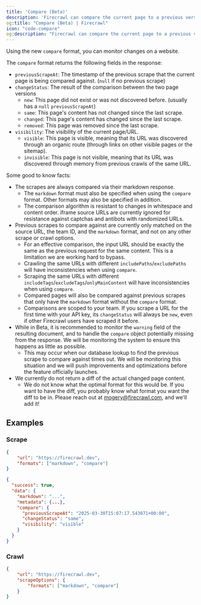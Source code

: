 ```yaml
---
title: 'Compare (Beta)'
description: 'Firecrawl can compare the current page to a previous version, and tell you if it changed or not'
og:title: "Compare (Beta) | Firecrawl"
icon: "code-compare"
og:description: "Firecrawl can compare the current page to a previous version, and tell you if it changed or not"
---
```


Using the new `compare` format, you can monitor changes on a website.

The `compare` format returns the following fields in the response:
- `previousScrapeAt`: The timestamp of the previous scrape that the current page is being compared against. (`null` if no previous scrape)
- `changeStatus`: The result of the comparison between the two page versions
    - `new`: This page did not exist or was not discovered before. (usually has a `null` `previousScrapeAt`)
    - `same`: This page's content has not changed since the last scrape.
    - `changed`: This page's content has changed since the last scrape.
    - `removed`: This page was removed since the last scrape.
- `visibility`: The visibility of the current page/URL.
    - `visible`: This page is visible, meaning that its URL was discovered through an organic route (through links on other visible pages or the sitemap).
    - `invisible`: This page is not visible, meaning that its URL was discovered through memory from previous crawls of the same URL.

Some good to know facts:
- The scrapes are always compared via their markdown response.
    - The `markdown` format must also be specified when using the `compare` format. Other formats may also be specified in addition.
    - The comparison algorithm is resistant to changes in whitespace and content order. iframe source URLs are currently ignored for resistance against captchas and antibots with randomized URLs.
- Previous scrapes to compare against are currently only matched on the source URL, the team ID, and the `markdown` format, and not on any other scrape or crawl options.
    - For an effective comparison, the input URL should be exactly the same as the previous request for the same content. This is a limitation we are working hard to bypass.
    - Crawling the same URLs with different `includePaths`/`excludePaths` will have inconsistencies when using `compare`.
    - Scraping the same URLs with different `includeTags`/`excludeTags`/`onlyMainContent` will have inconsistencies when using `compare`.
    - Compared pages will also be compared against previous scrapes that only have the `markdown` format without the `compare` format.
    - Comparisons are scoped to your team. If you scrape a URL for the first time with your API key, its `changeStatus` will always be `new`, even if other Firecrawl users have scraped it before.
- While in Beta, it is recommended to monitor the `warning` field of the resulting document, and to handle the `compare` object potentially missing from the response. We will be monitoring the system to ensure this happens as little as possible.
    - This may occur when our database lookup to find the previous scrape to compare against times out. We will be monitoring this situation and we will push improvements and optimizations before the feature officially launches.
- We currently do not return a diff of the actual changed page content.
    - We do not know what the optimal format for this would be. If you want to have the diff, you probably know what format you want the diff to be in. Please reach out at [mogery@firecrawl.com](mailto:mogery@firecrawl.com), and we'll add it!

## Examples

### Scrape

```json
{
    "url": "https://firecrawl.dev",
    "formats": ["markdown", "compare"]
}
```

```json
{
  "success": true,
  "data": {
    "markdown": "...",
    "metadata": {...},
    "compare": {
      "previousScrapeAt": "2025-03-30T15:07:17.543071+00:00",
      "changeStatus": "same",
      "visibility": "visible"
    }
  }
}
```

### Crawl
```json
{
    "url": "https://firecrawl.dev",
    "scrapeOptions": {
        "formats": ["markdown", "compare"]
    }
}
```